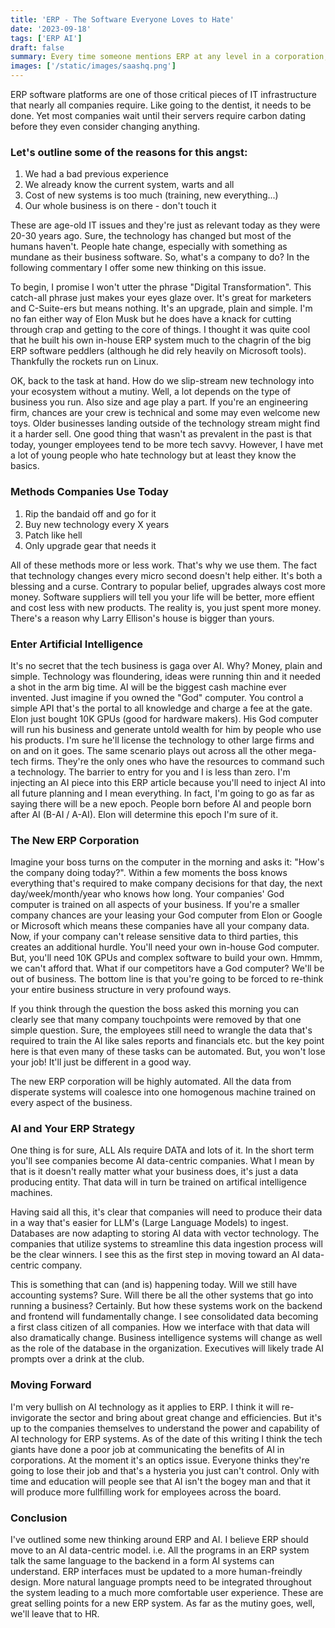 ```yaml
---
title: 'ERP - The Software Everyone Loves to Hate'
date: '2023-09-18'
tags: ['ERP AI']
draft: false
summary: Every time someone mentions ERP at any level in a corporation, there's a chill that comes over the room. IT types cringe, accountants squirm in their seats at the very mention of those dreaded three letters and users just roll their eyes and grab an extra pint on Friday night. Why is that?
images: ['/static/images/saashq.png']
---
```


ERP software platforms are one of those critical pieces of IT infrastructure that nearly all companies require. Like going to the dentist, it needs to be done. Yet most companies wait until their servers require carbon dating before they even consider changing anything.

### Let's outline some of the reasons for this angst:

1. We had a bad previous experience
2. We already know the current system, warts and all
3. Cost of new systems is too much (training, new everything...)
4. Our whole business is on there - don't touch it

These are age-old IT issues and they're just as relevant today as they were 20-30 years ago. Sure, the technology has changed but most of the humans haven't. People hate change, especially with something as mundane as their business software. So, what's a company to do? In the following commentary I offer some new thinking on this issue.

To begin, I promise I won't utter the phrase "Digital Transformation". This catch-all phrase just makes your eyes glaze over. It's great for marketers and C-Suite-ers but means nothing. It's an upgrade, plain and simple. I'm no fan either way of Elon Musk but he does have a knack for cutting through crap and getting to the core of things. I thought it was quite cool that he built his own in-house ERP system much to the chagrin of the big ERP software peddlers (although he did rely heavily on Microsoft tools). Thankfully the rockets run on Linux.

OK, back to the task at hand. How do we slip-stream new technology into your ecosystem without a mutiny. Well, a lot depends on the type of business you run. Also size and age play a part. If you're an engineering firm, chances are your crew is technical and some may even welcome new toys. Older businesses landing outside of the technology stream might find it a harder sell. One good thing that wasn't as prevalent in the past is that today, younger employees tend to be more tech savvy. However, I have met a lot of young people who hate technology but at least they know the basics.

### Methods Companies Use Today

1. Rip the bandaid off and go for it
2. Buy new technology every X years
3. Patch like hell
4. Only upgrade gear that needs it

All of these methods more or less work. That's why we use them. The fact that technology changes every micro second doesn't help either. It's both a blessing and a curse. Contrary to popular belief, upgrades always cost more money. Software suppliers will tell you your life will be better, more effient and cost less with new products. The reality is, you just spent more money. There's a reason why Larry Ellison's house is bigger than yours.

### Enter Artificial Intelligence

It's no secret that the tech business is gaga over AI. Why? Money, plain and simple. Technology was floundering, ideas were running thin and it needed a shot in the arm big time. AI will be the biggest cash machine ever invented. Just imagine if you owned the "God" computer. You control a simple API that's the portal to all knowledge and charge a fee at the gate. Elon just bought 10K GPUs (good for hardware makers). His God computer will run his business and generate untold wealth for him by people who use his products. I'm sure he'll license the technology to other large firms and on and on it goes. The same scenario plays out across all the other mega-tech firms. They're the only ones who have the resources to command such a technology. The barrier to entry for you and I is less than zero. I'm injecting an AI piece into this ERP article because you'll need to inject AI into all future planning and I mean everything. In fact, I'm going to go as far as saying there will be a new epoch. People born before AI and people born after AI (B-AI / A-AI). Elon will determine this epoch I'm sure of it.

### The New ERP Corporation 

Imagine your boss turns on the computer in the morning and asks it: "How's the company doing today?". Within a few moments the boss knows everything that's required to make company decisions for that day, the next day/week/month/year who knows how long. Your companies' God computer is trained on all aspects of your business. If you're a smaller company chances are your leasing your God computer from Elon or Google or Microsoft which means these companies have all your company data. Now, if your company can't release sensitive data to third parties, this creates an additional hurdle. You'll need your own in-house God computer. But, you'll need 10K GPUs and complex software to build your own. Hmmm, we can't afford that. What if our competitors have a God computer? We'll be out of business. The bottom line is that you're going to be forced to re-think your entire business structure in very profound ways.

If you think through the question the boss asked this morning you can clearly see that many company touchpoints were removed by that one simple question. Sure, the employees still need to wrangle the data that's required to train the AI like sales reports and financials etc. but the key point here is that even many of these tasks can be automated. But, you won't lose your job! It'll just be different in a good way.

The new ERP corporation will be highly automated. All the data from disperate systems will coalesce into one homogenous machine trained on every aspect of the business.

### AI and Your ERP Strategy

One thing is for sure, ALL AIs require DATA and lots of it. In the short term you'll see companies become AI data-centric companies. What I mean by that is it doesn't really matter what your business does, it's just a data producing entity. That data will in turn be trained on artifical intelligence machines.

Having said all this, it's clear that companies will need to produce their data in a way that's easier for LLM's (Large Language Models) to ingest. Databases are now adapting to storing AI data with vector technology. The companies that utilize systems to streamline this data ingestion process will be the clear winners. I see this as the first step in moving toward an AI data-centric company.

This is something that can (and is) happening today. Will we still have accounting systems? Sure. Will there be all the other systems that go into running a business? Certainly. But how these systems work on the backend and frontend will fundamentally change. I see consolidated data becoming a first class citizen of all companies. How we interface with that data will also dramatically change. Business intelligence systems will change as well as the role of the database in the organization. Executives will likely trade AI prompts over a drink at the club.

### Moving Forward

I'm very bullish on AI technology as it applies to ERP. I think it will re-invigorate the sector and bring about great change and efficiencies. But it's up to the companies themselves to understand the power and capability of AI technology for ERP systems. As of the date of this writing I think the tech giants have done a poor job at communicating the benefits of AI in corporations. At the moment it's an optics issue. Everyone thinks they're going to lose their job and that's a hysteria you just can't control. Only with time and education will people see that AI isn't the bogey man and that it will produce more fullfilling work for employees across the board.

### Conclusion

I've outlined some new thinking around ERP and AI. I believe ERP should move to an AI data-centric model. i.e. All the programs in an ERP system talk the same language to the backend in a form AI systems can understand. ERP interfaces must be updated to a more human-freindly design. More natural language prompts need to be integrated throughout the system leading to a much more comfortable user experience. These are great selling points for a new ERP system. As far as the mutiny goes, well, we'll leave that to HR.
